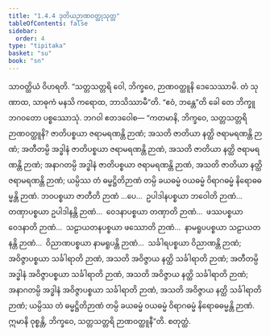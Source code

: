 ```yaml
---
title: "1.4.4 ဒုတိယဉာဏဝတ္ထုသုတ္တ"
tableOfContents: false
sidebar:
  order: 4
type: "tipitaka"
basket: "su"
book: "sn"
---
```



<DynamicBreadcrumb />

<Division number="34" book="sn" e="ch" v="18" p="284">

<Paragraph number="256" book="sn">
သာဝတ္ထိယံ ဝိဟရတိ. “သတ္တသတ္တရိ ဝေါ, ဘိက္ခဝေ, ဉာဏဝတ္ထူနိ ဒေသေဿာမိ. တံ သုဏာထ, သာဓုကံ မနသိ ကရောထ, ဘာသိဿာမီ”တိ. “ဧဝံ, ဘန္တေ”တိ ခေါ တေ ဘိက္ခူ ဘဂဝတော ပစ္စဿောသုံ. ဘဂဝါ ဧတဒဝေါစ—
</Paragraph>

<Paragraph number="257" book="sn">
“ကတမာနိ, ဘိက္ခဝေ, သတ္တသတ္တရိ ဉာဏဝတ္ထူနိ? ဇာတိပစ္စယာ ဇရာမရဏန္တိ ဉာဏံ; အသတိ ဇာတိယာ နတ္ထိ ဇရာမရဏန္တိ ဉာဏံ; အတီတမ္ပိ အဒ္ဓါနံ ဇာတိပစ္စယာ ဇရာမရဏန္တိ ဉာဏံ, အသတိ ဇာတိယာ နတ္ထိ ဇရာမရဏန္တိ ဉာဏံ; အနာဂတမ္ပိ အဒ္ဓါနံ ဇာတိပစ္စယာ ဇရာမရဏန္တိ ဉာဏံ, အသတိ ဇာတိယာ နတ္ထိ ဇရာမရဏန္တိ ဉာဏံ; ယမ္ပိဿ တံ ဓမ္မဋ္ဌိတိဉာဏံ တမ္ပိ ခယဓမ္မံ ဝယဓမ္မံ ဝိရာဂဓမ္မံ နိရောဓဓမ္မန္တိ ဉာဏံ.
</Paragraph>

<Paragraph number="258" book="sn">
ဘဝပစ္စယာ ဇာတီတိ ဉာဏံ …ပေ…  ဥပါဒါနပစ္စယာ ဘဝေါတိ ဉာဏံ…  တဏှာပစ္စယာ ဥပါဒါနန္တိ ဉာဏံ…  ဝေဒနာပစ္စယာ တဏှာတိ ဉာဏံ…  ဖဿပစ္စယာ ဝေဒနာတိ ဉာဏံ…  သဠာယတနပစ္စယာ ဖဿောတိ ဉာဏံ…  နာမရူပပစ္စယာ သဠာယတနန္တိ ဉာဏံ…  ဝိညာဏပစ္စယာ နာမရူပန္တိ ဉာဏံ…  သင်္ခါရပစ္စယာ ဝိညာဏန္တိ ဉာဏံ; အဝိဇ္ဇာပစ္စယာ သင်္ခါရာတိ ဉာဏံ, အသတိ အဝိဇ္ဇာယ နတ္ထိ သင်္ခါရာတိ ဉာဏံ; အတီတမ္ပိ အဒ္ဓါနံ အဝိဇ္ဇာပစ္စယာ သင်္ခါရာတိ ဉာဏံ, အသတိ အဝိဇ္ဇာယ နတ္ထိ သင်္ခါရာတိ ဉာဏံ; အနာဂတမ္ပိ အဒ္ဓါနံ အဝိဇ္ဇာပစ္စယာ သင်္ခါရာတိ ဉာဏံ, အသတိ အဝိဇ္ဇာယ နတ္ထိ သင်္ခါရာတိ ဉာဏံ; ယမ္ပိဿ တံ ဓမ္မဋ္ဌိတိဉာဏံ တမ္ပိ ခယဓမ္မံ ဝယဓမ္မံ ဝိရာဂဓမ္မံ နိရောဓဓမ္မန္တိ ဉာဏံ. ဣမာနိ ဝုစ္စန္တိ, ဘိက္ခဝေ, သတ္တသတ္တရိ ဉာဏဝတ္ထူနီ”တိ.

</Paragraph>
</Division>

<Paragraph number="259" type="center" book="sn">
စတုတ္ထံ.
</Paragraph>